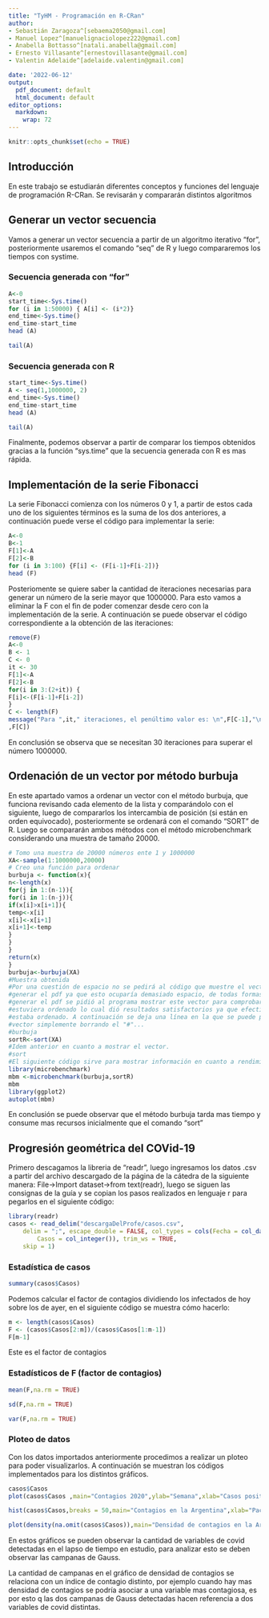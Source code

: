 ---
title: "TyHM - Programación en R-CRan"
author:
- Sebastián Zaragoza^[sebaema2050@gmail.com]
- Manuel Lopez^[manuelignaciolopez222@gmail.com]
- Anabella Bottasso^[natali.anabella@gmail.com]
- Ernesto Villasante^[ernestovillasante@gmail.com]
- Valentin Adelaide^[adelaide.valentin@gmail.com]

date: '2022-06-12'
output:
  pdf_document: default
  html_document: default
editor_options: 
  markdown: 
    wrap: 72
---

```{r setup, include=FALSE}
knitr::opts_chunk$set(echo = TRUE)
```

## Introducción 
En este trabajo se estudiarán diferentes conceptos y funciones del lenguaje de programación R-CRan.
Se revisarán y compararán distintos algoritmos


## Generar un vector secuencia
Vamos a generar un vector secuencia a partir de un algoritmo iterativo "for", posteriormente usaremos el comando "seq" de R y luego compararemos los tiempos con systime.

### Secuencia generada con "for"
```{r}
A<-0
start_time<-Sys.time()
for (i in 1:50000) { A[i] <- (i*2)}
end_time<-Sys.time()
end_time-start_time
head (A)
```
```{r}
tail(A)
```



### Secuencia generada con R
```{r}
start_time<-Sys.time()
A <- seq(1,1000000, 2)
end_time<-Sys.time()
end_time-start_time
head (A)
```
```{r}
tail(A)
```
Finalmente, podemos observar a partir de comparar los tiempos obtenidos gracias a la función "sys.time" que la secuencia generada con R es mas rápida.

## Implementación de la serie Fibonacci
La serie Fibonacci comienza con los números 0 y 1, a partir de estos cada uno de los siguientes términos es la suma de los dos anteriores, a continuación puede verse el código para implementar la serie:
```{r, echo=TRUE}
A<-0
B<-1
F[1]<-A
F[2]<-B
for (i in 3:100) {F[i] <- (F[i-1]+F[i-2])}
head (F)

```
Posteriomente se quiere saber la cantidad de iteraciones necesarias para generar un número de la serie mayor que 1000000. Para esto vamos a eliminar la F con el fin de poder comenzar desde cero con la implementación de la serie.
A continuación se puede observar el código correspondiente a la obtención de las iteraciones:
```{r}
remove(F)
A<-0
B <- 1
C <- 0
it <- 30
F[1]<-A
F[2]<-B
for(i in 3:(2+it)) {
F[i]<-(F[i-1]+F[i-2])
}
C <- length(F)
message("Para ",it," iteraciones, el penúltimo valor es: \n",F[C-1],"\n","y el último es: \n"
,F[C])
```
En conclusión se observa que se necesitan 30 iteraciones para superar el número 1000000.

## Ordenación de un vector por método burbuja
En este apartado vamos a ordenar un vector con el método burbuja, que funciona revisando cada elemento de la lista y comparándolo con el siguiente, luego de compararlos los intercambia de posición (si están en orden equivocado), posteriormente se ordenará con el comando "SORT" de R. Luego se compararán ambos métodos con el método microbenchmark considerando una muestra de tamaño 20000.
```{r}

# Tomo una muestra de 20000 números ente 1 y 1000000
XA<-sample(1:1000000,20000)
# Creo una función para ordenar
burbuja <- function(x){
n<-length(x)
for(j in 1:(n-1)){
for(i in 1:(n-j)){
if(x[i]>x[i+1]){
temp<-x[i]
x[i]<-x[i+1]
x[i+1]<-temp
}
}
}
return(x)
}
burbuja<-burbuja(XA)
#Muestra obtenida
#Por una cuestión de espacio no se pedirá al código que muestre el vector ordenado para 
#generar el pdf ya que esto ocuparía demasiado espacio, de todas formas antes de 
#generar el pdf se pidió al programa mostrar este vector para comprobar que efectivamente 
#estuviera ordenado lo cual dió resultados satisfactorios ya que efectivamente 
#estaba ordenado. A continuación se deja una línea en la que se puede pedir que muestre el 
#vector simplemente borrando el "#"...
#burbuja
sortR<-sort(XA)
#Idem anterior en cuanto a mostrar el vector.
#sort
#El siguiente código sirve para mostrar información en cuanto a rendimiento de ambos métodos
library(microbenchmark)
mbm <-microbenchmark(burbuja,sortR)
mbm
library(ggplot2)
autoplot(mbm)

```
En conclusión se puede observar que el método burbuja tarda mas tiempo y consume mas recursos inicialmente que el comando "sort"


## Progresión geométrica del COVid-19

Primero descagamos la libreria de "readr", luego ingresamos los datos .csv a partir del archivo descargado de la página de la cátedra de la siguiente manera: File->Import dataset->from text(readr), luego se siguen las consignas de la guía y se copian los pasos realizados en lenguaje r para pegarlos en el siguiente código:

```{r}
library(readr)
casos <- read_delim("descargaDelProfe/casos.csv", 
    delim = ";", escape_double = FALSE, col_types = cols(Fecha = col_date(format = "%m/%d/%Y"), 
        Casos = col_integer()), trim_ws = TRUE, 
    skip = 1)
```
### Estadística de casos
```{r}
summary(casos$Casos)
```
Podemos calcular el factor de contagios dividiendo los infectados de hoy sobre los de ayer, en el siguiente código se muestra cómo hacerlo:
```{r}
m <- length(casos$Casos)
F <- (casos$Casos[2:m])/(casos$Casos[1:m-1])
F[m-1]
```
Este es el factor de contagios

### Estadísticos de F (factor de contagios)
```{r}
mean(F,na.rm = TRUE)
```
```{r}
sd(F,na.rm = TRUE)
```
```{r}
var(F,na.rm = TRUE)
```

### Ploteo de datos 
Con los datos importados anteriormente procedimos a realizar un ploteo para poder visualizarlos. A continuación se muestran los códigos implementados para los distintos gráficos.

```{r}
casos$Casos
plot(casos$Casos ,main="Contagios 2020",ylab="Semana",xlab="Casos positivos de Covid")

```

```{r}
hist(casos$Casos,breaks = 50,main="Contagios en la Argentina",xlab="Pacientes por semana",ylab="Frecuencia relativa")
```

```{r}
plot(density(na.omit(casos$Casos)),main="Densidad de contagios en la Argentina", ylab = "Densidad", xlab = "Pacientes por semana")
```

En estos gráficos se pueden observar la cantidad de variables de covid detectadas en el lapso de tiempo en estudio, para analizar esto se deben observar las campanas de Gauss. 

La cantidad de campanas en el gráfico de densidad de contagios se relaciona con un índice de contagio distinto, por ejemplo cuando hay mas densidad de contagios se podría asociar a una variable mas contagiosa, es por esto q las dos campanas de Gauss detectadas hacen referencia a dos variables de covid distintas.




